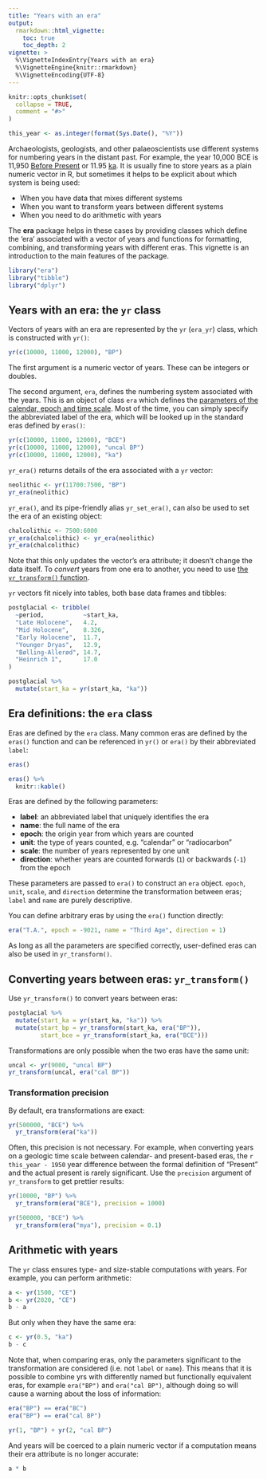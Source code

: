 ```yaml
---
title: "Years with an era"
output: 
  rmarkdown::html_vignette:
    toc: true
    toc_depth: 2
vignette: >
  %\VignetteIndexEntry{Years with an era}
  %\VignetteEngine{knitr::rmarkdown}
  %\VignetteEncoding{UTF-8}
---
```


```r
knitr::opts_chunk$set(
  collapse = TRUE,
  comment = "#>"
)
```

```r
this_year <- as.integer(format(Sys.Date(), "%Y"))
```

Archaeologists, geologists, and other palaeoscientists use different systems for numbering years in the distant past.
For example, the year 10,000 BCE is 11,950 [Before Present](https://en.wikipedia.org/wiki/Before_Present) or 11.95 [ka](https://en.wikipedia.org/wiki/Year#Symbols).
It is usually fine to store years as a plain numeric vector in R, but sometimes it helps to be explicit about which system is being used:

* When you have data that mixes different systems
* When you want to transform years between different systems
* When you need to do arithmetic with years

The **era** package helps in these cases by providing classes which define the 'era' associated with a vector of years and functions for formatting, combining, and transforming years with different eras.
This vignette is an introduction to the main features of the package.

```r
library("era")
library("tibble")
library("dplyr")
```

## Years with an era: the `yr` class {#yr}

Vectors of years with an era are represented by the `yr` (`era_yr`) class, which is constructed with `yr()`:

```r
yr(c(10000, 11000, 12000), "BP")
```

The first argument is a numeric vector of years.
These can be integers or doubles.

The second argument, `era`, defines the numbering system associated with the years.
This is an object of class `era` which defines the [parameters of the calendar, epoch and time scale](#era).
Most of the time, you can simply specify the abbreviated label of the era, which will be looked up in the standard eras defined by `eras()`:

```r
yr(c(10000, 11000, 12000), "BCE")
yr(c(10000, 11000, 12000), "uncal BP")
yr(c(10000, 11000, 12000), "ka")
```

`yr_era()` returns details of the era associated with a `yr` vector:

```r
neolithic <- yr(11700:7500, "BP")
yr_era(neolithic)
```

`yr_era()`, and its pipe-friendly alias `yr_set_era()`, can also be used to set the era of an existing object:

```r
chalcolithic <- 7500:6000
yr_era(chalcolithic) <- yr_era(neolithic)
yr_era(chalcolithic)
```

Note that this only updates the vector's era attribute; it doesn't change the data itself.
To *convert* years from one era to another, you need to use [the `yr_transform()` function](#yr_transform).

`yr` vectors fit nicely into tables, both base data frames and tibbles:

```r
postglacial <- tribble(
  ~period,           ~start_ka,
  "Late Holocene",   4.2,
  "Mid Holocene",    8.326,
  "Early Holocene",  11.7,
  "Younger Dryas",   12.9,
  "Bølling-Allerød", 14.7,
  "Heinrich 1",      17.0
)

postglacial %>% 
  mutate(start_ka = yr(start_ka, "ka"))
```

## Era definitions: the `era` class {#era}

Eras are defined by the `era` class.
Many common eras are defined by the `eras()` function and can be referenced in `yr()` or `era()` by their abbreviated `label`:

```r
eras()
```
```r
eras() %>% 
  knitr::kable()
```

Eras are defined by the following parameters:

* **label**: an abbreviated label that uniquely identifies the era
* **name**: the full name of the era
* **epoch**: the origin year from which years are counted
* **unit**: the type of years counted, e.g. "calendar" or "radiocarbon"
* **scale**: the number of years represented by one unit
* **direction**: whether years are counted forwards (`1`) or backwards (`-1`) from the epoch

These parameters are passed to `era()` to construct an `era` object.
`epoch`, `unit`, `scale`, and `direction` determine the transformation between eras;
`label` and `name` are purely descriptive.

You can define arbitrary eras by using the `era()` function directly:

```r
era("T.A.", epoch = -9021, name = "Third Age", direction = 1)
```

As long as all the parameters are specified correctly, user-defined eras can also be used in `yr_transform()`.

## Converting years between eras: `yr_transform()` {#yr_transform}

Use `yr_transform()` to convert years between eras:

```r
postglacial %>% 
  mutate(start_ka = yr(start_ka, "ka")) %>% 
  mutate(start_bp = yr_transform(start_ka, era("BP")),
         start_bce = yr_transform(start_ka, era("BCE")))
```

Transformations are only possible when the two eras have the same unit:

```r
uncal <- yr(9000, "uncal BP")
yr_transform(uncal, era("cal BP"))
```

### Transformation precision

By default, era transformations are exact:

```r
yr(500000, "BCE") %>% 
  yr_transform(era("ka"))
```

Often, this precision is not necessary.
For example, when converting years on a geologic time scale between calendar- and present-based eras, the `r this_year - 1950` year difference between the formal definition of "Present" and the actual present is rarely significant.
Use the `precision` argument of `yr_transform` to get prettier results:

```r
yr(10000, "BP") %>% 
  yr_transform(era("BCE"), precision = 1000)

yr(500000, "BCE") %>% 
  yr_transform(era("mya"), precision = 0.1)
```

## Arithmetic with years {#arithmetic}

The `yr` class ensures type- and size-stable computations with years.
For example, you can perform arithmetic:

```r
a <- yr(1500, "CE")
b <- yr(2020, "CE")
b - a
```

But only when they have the same era:

```r
c <- yr(0.5, "ka")
b - c
```

Note that, when comparing eras, only the parameters significant to the transformation are considered (i.e. not `label` or `name`).
This means that it is possible to combine yrs with differently named but functionally equivalent eras, for example `era("BP")` and `era("cal BP")`, although doing so will cause a warning about the loss of information:

```r
era("BP") == era("BC")
era("BP") == era("cal BP")

yr(1, "BP") + yr(2, "cal BP")
```

And years will be coerced to a plain numeric vector if a computation means their era attribute is no longer accurate:

```r
a * b
```
